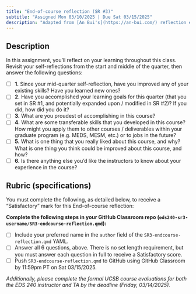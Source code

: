 ```yaml
---
title: "End-of-course reflection (SR #3)"
subtitle: "Assigned Mon 03/10/2025 | Due Sat 03/15/2025"
description: "Adapted from [An Bui's](https://an-bui.com/) reflection exercises in ENVS 193DS"
---
```


## Description 

In this assignment, you'll reflect on your learning throughout this class. Revisit your self-reflections from the start and middle of the quarter, then answer the following questions:

- [ ] **1.** Since your mid-quarter self-reflection, have you improved any of your existing skills? Have you learned new ones?
- [ ] **2.** Have you accomplished your learning goals for this quarter (that you set in SR #1, and potentially expanded upon / modified in SR #2)? If you did, how did you do it?
- [ ] **3.** What are you proudest of accomplishing in this course? 
- [ ] **4.** What are some transferable skills that you developed in this course? How might you apply them to other courses / deliverables within your graduate program (e.g. MEDS, MESM, etc.) or to jobs in the future?
- [ ] **5.** What is one thing that you really liked about this course, and why? What is one thing you think could be improved about this course, and how?
- [ ] **6.** Is there anything else you'd like the instructors to know about your experience in the course?

## Rubric (specifications)

You must complete the following, as detailed below, to receive a "Satisfactory" mark for this End-of-course reflection:

**Complete the following steps in your GitHub Classroom repo (`eds240-sr3-username/SR3-endcourse-reflection.qmd`):**

- [ ] Include your preferred name in the `author` field of the `SR3-endcourse-reflection.qmd` YAML. 
- [ ] Answer all 6 questions, above. There is no set length requirement, but you must answer each question in full to receive a Satisfactory score.
- [ ] Push `SR3-endcourse-reflection.qmd` to GitHub using GitHub Classroom by 11:59pm PT on Sat 03/15/2025.

*Additionally, please complete the formal UCSB course evaluations for both the EDS 240 instructor and TA by the deadline (Friday, 03/14/2025).*
